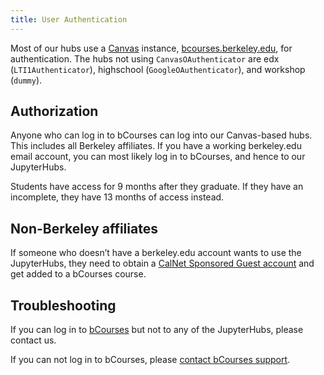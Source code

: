 ```yaml
---
title: User Authentication
---
```


Most of our hubs use a [Canvas](https://www.instructure.com/canvas/) instance,
[bcourses.berkeley.edu](https://bcourses.berkeley.edu), for authentication. The hubs not using `CanvasOAuthenticator` are edx (`LTI1Authenticator`), highschool (`GoogleOAuthenticator`), and workshop (`dummy`).

## Authorization

Anyone who can log in to bCourses can log into our Canvas-based hubs. This
includes all Berkeley affiliates. If you have a working berkeley.edu
email account, you can most likely log in to bCourses, and hence to
our JupyterHubs.

Students have access for 9 months after they graduate. If they have
an incomplete, they have 13 months of access instead.

## Non-Berkeley affiliates

If someone who doesn't have a berkeley.edu account wants to use
the JupyterHubs, they need to obtain a [CalNet Sponsored Guest
account](https://calnetweb.berkeley.edu/calnet-departments/calnet-sponsored-guests) and get added to a bCourses course.

## Troubleshooting

If you can log in to [bCourses](https://bcourses.berkeley.edu) but
not to any of the JupyterHubs, please contact us.

If you can not log in to bCourses, please [contact bCourses support](https://dls.berkeley.edu/services/bcourses-0).
